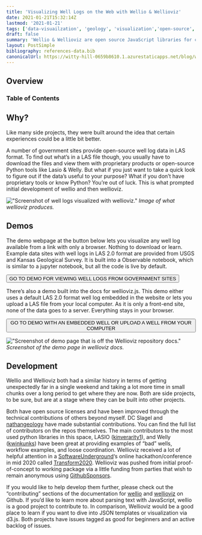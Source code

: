 ```yaml
---
title: 'Visualizing Well Logs on the Web with Wellio & Wellioviz'
date: 2021-01-21T15:32:14Z
lastmod: '2021-01-21'
tags: ['data-visuailzation', 'geology', 'visualization','open-source','d3.js','SWUNG','ideas','code','metadata','formats','science','friction','wells','logs','wellio','wellioviz']
draft: false
summary: 'Wellio & Wellioviz are open source JavaScript libraries for converting LAS well log files into JSON and viewing them in the browser.'
layout: PostSimple
bibliography: references-data.bib
canonicalUrl: https://witty-hill-0659b8610.1.azurestaticapps.net/blog/wellio-wellioviz/
---
```


## Overview


### Table of Contents
<TOCInline toc={props.toc} exclude="Overview" toHeading={2} />

## Why?

Like many side projects, they were built around the idea that certain experiences could be a little bit better.

A number of government sites provide open-source well log data in LAS format. To find out what’s in a LAS file though, 
you usually have to download the files and view them with proprietary products or open-source Python tools like Lasio & Welly. 
But what if you just want to take a quick look to figure out if the data’s useful to your purpose? What if you don’t have proprietary tools or know Python? 
You’re out of luck. This is what prompted initial development of wellio and then wellioviz.

!["Screenshot of well logs visualized with wellioviz."](../static/images/blog/wellio-wellioviz/well_log_screenshot_new.png)
<i>Image of what wellioviz produces.</i>

## Demos
The demo webpage at the button below lets you visualize any well log available from a link with only a browser. Nothing to download or learn. Example data sites with well logs in LAS 2.0 format are provided from USGS and Kansas Geological Survey. It is built into a Observable notebook, which is similar to a jupyter notebook, but all the code is live by default.


<button onclick="window.location.href='https://observablehq.com/@justingosses/a-notebook-using-wellio-js-wellioviz-js-for-quick-looks-of-la';">GO TO DEMO FOR VIEWING WELL LOGS FROM GOVERNMENT SITES</button>

There’s also a demo built into the docs for wellioviz.js. This demo either uses a default LAS 2.0 format well log embedded in the website or lets you upload a LAS file from your local computer. As it is only a front-end site, none of the data goes to a server. Everything stays in your browser.


<button onclick="window.location.href='https://observablehq.com/@justingosses/a-notebook-using-wellio-js-wellioviz-js-for-quick-looks-of-la';">GO TO DEMO WITH AN EMBEDDED WELL OR UPLOAD A WELL FROM YOUR COMPUTER</button>


!["Screenshot of demo page that is off the Wellioviz repository docs."](../static/images/blog/wellio-wellioviz/wellioviz_demo1.png)
<i>Screenshot of the demo page in wellioviz docs.</i>

## Development
Wellio and Wellioviz both had a similar history in terms of getting unexpectedly far in a single weekend and taking a lot more time in small chunks over a 
long period to get where they are now. Both are side projects, to be sure, but are at a stage where they can be built into other projects.

Both have open source licenses and have been improved through the technical contributions of others beyond myself. <a src="https://github.com/dcslagel">DC Slagel</a> and <a href="https://github.com/nathangeology">nathangeology</a> have made 
substantial contributions. You can find the full list of contributors on the repos themselves. The main contributors to the most used python libraries in this space, 
LASIO (<a href="https://github.com/kinverarity1">kinverarity1</a>), and Welly (<a href="https://github.com/">kwinkunks</a>) have been great at providing examples of “bad” wells, workflow examples, and loose coordination. Wellioviz received a 
lot of helpful attention in a <a href="https://softwareunderground.org/">SoftwareUnderground</a>‘s online hackathon/conference in mid 2020 called <a href="https://softwareunderground.org/blog/2020/6/29/the-transform-2020-hackathon-part-1">Transform2020</a>. Wellioviz was pushed from initial 
proof-of-concept to working package via a little funding from parties that wish to remain anonymous using <a href="https://github.com/sponsors">GithubSponsors</a>.

If you would like to help develop them further, please check out the “contributing” sections of the documentation for <a href="https://github.com/JustinGOSSES/wellio.js">wellio</a> and <a href="https://justingosses.github.io/wellioviz/#contributing">wellioviz</a> on Github. 
If you’d like to learn more about parsing text with JavaScript, wellio is a good project to contribute to. In comparison, Wellioviz would be a good place to 
learn if you want to dive into JSON templates or visualization via d3.js. Both projects have issues tagged as good for beginners and an active backlog of issues.